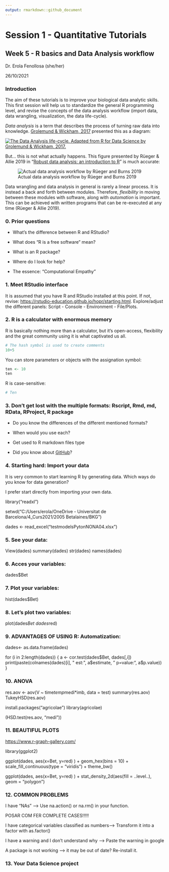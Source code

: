 ```yaml
---
output: rmarkdown::github_document
---
```


# Session 1 - Quantitative Tutorials

## Week 5 - R basics and Data Analysis workflow

Dr. Erola Fenollosa (she/her)

26/10/2021

### Introduction

The aim of these tutorials is to improve your biological data analytic skills. This first session will help us to standardize the general R programming level, and revise the concepts of the data analysis workflow (import data, data wrangling, visualization, the data life-cycle).

*Data analysis* is a term that describes the process of turning raw data into knowledge. [Grolemund & Wickham, 2017](https://r4ds.had.co.nz/workflow-basics.html) presented this as a diagram:

[![The Data Analysis life-cycle. Adapted from R for Data Science by Grolemund & Wickham, 2017.](images/DataWorkflow_Grolemund&Wickham2017.jpeg)](https://r4ds.had.co.nz/index.html)

But... this is not what actually happens. This figure presented by Rüeger & Allie 2019 in "[Robust data analysis: an introduction to R](https://sinarueeger.github.io/robust-data-analysis-with-r/)" is much accurate:

![Actual data analysis workflow by Rüeger and Burns 2019](images/DataWorkflow_Grolemund&Wickham2017REAL.jpeg)

Data wrangling and data analysis in general is rarely a linear process. It is instead a back and forth between modules. Therefore, *flexibility* in moving between these modules with software, along with *automation* is important. This can be achieved with written programs that can be re-executed at any time (Rüeger & Allie 2019).

### 0. Prior questions

-   What's the difference between R and RStudio?

-   What does "R is a free software" mean?

-   What is an R package?

-   Where do I look for help?

-   The essence: "Computational Empathy"

### 1. Meet RStudio interface

It is assumed that you have R and RStudio installed at this point. If not, revise: <https://rstudio-education.github.io/hopr/starting.html>. Explore/adjust the different panels: Script - Console - Environment - File/Plots.

### 2. R is a calculator with enormous memory

R is basically nothing more than a calculator, but it's open-access, flexibility and the great community using it is what captivated us all.

```r
# The hash symbol is used to create comments
10+5
```

You can store parameters or objects with the assignation symbol:

```r
ten <- 10
ten
```

R is case-sensitive:

```r
# Ten
```

### 3. Don't get lost with the multiple formats: Rscript, Rmd, md, RData, RProject, R package

-   Do you know the differences of the different mentioned formats?

-   When would you use each?

-   Get used to R markdown files type

-   Did you know about [GitHub](https://github.com/erolafr)?

### 4. Starting hard: Import your data

It is very common to start learning R by generating data. Which ways do you know for data generation?

I prefer start directly from importing your own data.

library("readxl")

setwd("C:/Users/erola/OneDrive - Universitat de Barcelona/4_Curs2021/2005 Betalaines/BKG")

dades \<- read_excel("testmodelsPytonNONA04.xlsx")

### 5. See your data:

View(dades) summary(dades) str(dades) names(dades)

### 6. Acces your variables:

dades\$Bet

### 7. Plot your variables:

hist(dades\$Bet)

### 8. Let's plot two variables:

plot(dades$Bet ~ dades$red)

### 9. ADVANTAGES OF USING R: Automatization:

dades\<- as.data.frame(dades)

for (i in 2:length(dades)) { a \<- cor.test(dades$Bet, dades[,i]) print(paste(colnames(dades)[i], " est:", a$estimate, " p=value:", a\$p.value)) }

### 10. ANOVA

res.aov \<- aov(V \~ time*temp*medi\*imb, data = test) summary(res.aov) TukeyHSD(res.aov)

install.packages("agricolae") library(agricolae)

(HSD.test(res.aov, "medi"))

### 11. BEAUTIFUL PLOTS

<https://www.r-graph-gallery.com/>

library(ggplot2)

ggplot(dades, aes(x=Bet, y=red) ) + geom_hex(bins = 10) + scale_fill_continuous(type = "viridis") + theme_bw()

ggplot(dades, aes(x=Bet, y=red) ) + stat_density_2d(aes(fill = ..level..), geom = "polygon")

### 12. COMMON PROBLEMS

I have "NAs" --\> Use na.action() or na.rm() in your function.

POSAR COM FER COMPLETE CASES!!!!!

I have categorical variables classified as numbers--\> Transform it into a factor with as.factor()

I have a warning and I don't understand why --\> Paste the warning in google

A package is not working --\> it may be out of date? Re-install it.



### 13. Your Data Science project
